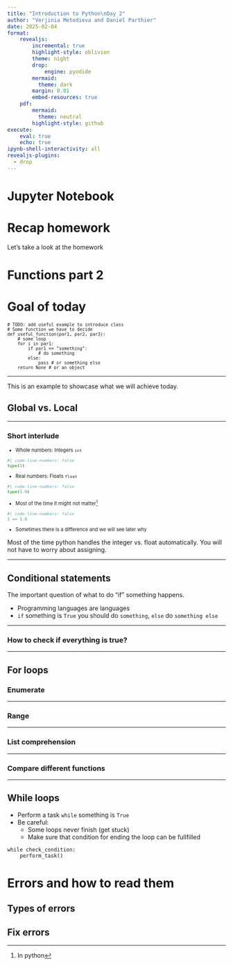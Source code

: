 ```yaml
---
title: "Introduction to Python\nDay 2"
author: "Verjinia Metodieva and Daniel Parthier"
date: 2025-02-04
format:
    revealjs:
        incremental: true 
        highlight-style: oblivion
        theme: night
        drop:
            engine: pyodide
        mermaid: 
          theme: dark
        margin: 0.01
        embed-resources: true
    pdf:
        mermaid: 
          theme: neutral
        highlight-style: github
execute:
    eval: true
    echo: true
ipynb-shell-interactivity: all
revealjs-plugins:
  - drop
---
```


# Jupyter Notebook


# Recap homework

Let's take a look at the homework

# Functions part 2

# Goal of today

<small>

```.python
# TODO: add useful example to introduce class
# Some function we have to decide
def useful_function(par1, par2, par3):
    # some loop
    for i in par1:
        if par1 == "something":
            # do something
        else:
            pass # or something else
    return None # or an object 
```
</small>

::: {.notes}
_ _ _ _ _ _ _
This is an example to showcase what we will achieve today.
:::


## Global vs. Local

<!--some high contrast colour choices : #DEC62F, #DE2F99, #2FD2DE,  #696969 (DimGrey), #6a9956 (comment green), #ce9178 (doc string red)-->


***

### Short interlude

::: {style="font-size: 80%;"}

::: {.fragment .nonincremental}
- Whole numbers: Integers `int`

``` python
#| code-line-numbers: false
type(1)
```
:::

::: {.fragment .nonincremental}
- Real numbers: Floats `float`

``` python
#| code-line-numbers: false
type(1.0)
```
:::

::: {.fragment .nonincremental}
- Most of the time it might not matter^[In python]

``` python
#| code-line-numbers: false
1 == 1.0
```
:::

- Sometimes there is a difference and we will see later why

:::

::: {.notes}
Most of the time python handles the integer vs. float automatically. You will not have to worry about assigning. 
:::

***

## Conditional statements

The important question of what to do "if" something happens.

- Programming languages are languages
- `if` something is `True` you should do `something`, `else` do `something else`

***

### How to check if everything is true?


***

## For loops

### Enumerate


***

### Range


***

### List comprehension


***

### Compare different functions


***

## While loops

- Perform a task `while` something is `True`
- Be careful:
    - Some loops never finish (get stuck)
    - Make sure that condition for ending the loop can be fullfilled

``` .python
while check_condition:
    perform_task()

```

# Errors and how to read them

## Types of errors

## Fix errors